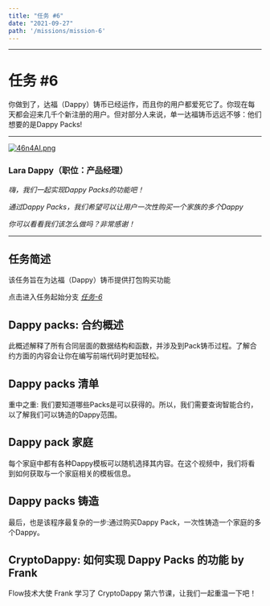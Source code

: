 ---
title: "任务 #6"
date: "2021-09-27"
path: '/missions/mission-6'
---



---

# 任务 #6

你做到了，达福（Dappy）铸币已经运作，而且你的用户都爱死它了。你现在每天都会迎来几千个新注册的用户。但对部分人来说，单一达福铸币远远不够：他们想要的是Dappy Packs! 

---

[![46n4AI.png](https://z3.ax1x.com/2021/09/26/46n4AI.png)](https://imgtu.com/i/46n4AI)

### Lara Dappy（职位：产品经理）



*嗨，我们一起实现Dappy Packs的功能吧！*

*通过Dappy Packs，我们希望可以让用户一次性购买一个家族的多个Dappy*

*你可以看看我们该怎么做吗？非常感谢！*

---

## 任务简述

该任务旨在为达福（Dappy）铸币提供打包购买功能

点击进入任务起始分支 *[任务-6](https://github.com/bebner/crypto-dappy/tree/mission-6)*

## Dappy packs: 合约概述

此概述解释了所有合同层面的数据结构和函数，并涉及到Pack铸币过程。了解合约方面的内容会让你在编写前端代码时更加轻松。

<YoutubeEmbed embedId="ev7LwnH0gl0"/>

## Dappy packs 清单

重中之重: 我们要知道哪些Packs是可以获得的。所以，我们需要查询智能合约，以了解我们可以铸造的Dappy范围。

<YoutubeEmbed embedId="INunRFdPuek"/>

## Dappy pack 家庭

每个家庭中都有各种Dappy模板可以随机选择其内容。在这个视频中，我们将看到如何获取与一个家庭相关的模板信息。

<YoutubeEmbed embedId="1AuUcBDz-To"/>

## Dappy packs 铸造

最后，也是该程序最复杂的一步:通过购买Dappy Pack，一次性铸造一个家庭的多个Dappy。

<YoutubeEmbed embedId="8Rav4AmqSKY"/>

## CryptoDappy: 如何实现 Dappy Packs 的功能 by Frank

Flow技术大使 Frank 学习了 CryptoDappy 第六节课，让我们一起重温一下吧！

<BilibiliEmbed embedId="BV1q64y1h7Hd"/>
